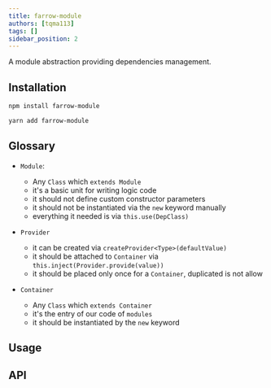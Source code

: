 ```yaml
---
title: farrow-module
authors: [tqma113]
tags: []
sidebar_position: 2
---
```



A module abstraction providing dependencies management.

## Installation

<Tabs groupId="package-tool">
<TabItem value="npm" label="npm">

```bash
npm install farrow-module
```

</TabItem>
<TabItem value="yarn" label="Yarn" default>

```bash
yarn add farrow-module
```

</TabItem>
</Tabs>

## Glossary

- `Module`:

  - Any `Class` which `extends Module`
  - it's a basic unit for writing logic code
  - it should not define custom constructor parameters
  - it should not be instantiated via the `new` keyword manually
  - everything it needed is via `this.use(DepClass)`

- `Provider`

  - it can be created via `createProvider<Type>(defaultValue)`
  - it should be attached to `Container` via `this.inject(Provider.provide(value))`
  - it should be placed only once for a `Container`, duplicated is not allow

- `Container`

  - Any `Class` which `extends Container`
  - it's the entry of our code of `modules`
  - it should be instantiated by the `new` keyword


## Usage

## API